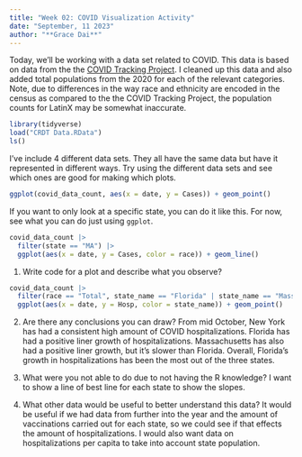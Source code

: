 ```yaml
---
title: "Week 02: COVID Visualization Activity"
date: "September, 11 2023"
author: "**Grace Dai**"
---
```


Today, we'll be working with a data set related to COVID.
This data is based on data from the the [COVID Tracking Project](https://covidtracking.com/).
I cleaned up this data and also added total populations from the 2020 for each of the relevant categories.
Note, due to differences in the way race and ethnicity are encoded in the census as compared to the the COVID Tracking Project, the population counts for LatinX may be somewhat inaccurate.

```r
library(tidyverse)
load("CRDT Data.RData")
ls()
```

I've include 4 different data sets.
They all have the same data but have it represented in different ways.
Try using the different data sets and see which ones are good for making which plots.


```r
ggplot(covid_data_count, aes(x = date, y = Cases)) + geom_point()
```



If you want to only look at a specific state, you can do it like this.
For now, see what you can do just using `ggplot`.

```r
covid_data_count |> 
  filter(state == "MA") |> 
  ggplot(aes(x = date, y = Cases, color = race)) + geom_line()
```

1. Write code for a plot and describe what you observe?

```r
covid_data_count |> 
  filter(race == "Total", state_name == "Florida" | state_name == "Massachusetts" | state_name == "New York") |> 
  ggplot(aes(x = date, y = Hosp, color = state_name)) + geom_point()
```

2. Are there any conclusions you can draw?
From mid October, New York has had a consistent high amount of COVID hospitalizations. Florida has had a positive liner growth of hospitalizations. Massachusetts has also had a positive liner growth, but it's slower than Florida. Overall, Florida's growth in hospitalizations has been the most out of the three states.

3. What were you not able to do due to not having the R knowledge?
I want to show a line of best line for each state to show the slopes.

4. What other data would be useful to better understand this data?
It would be useful if we had data from further into the year and the amount of vaccinations carried out for each state, so we could see if that effects the amount of hospitalizations. I would also want data on hospitalizations per capita to take into account state population.
